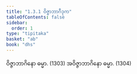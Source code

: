 ```yaml
---
title: "1.3.1 ဝိဇ္ဇာဘာဂီဒုက"
tableOfContents: false
sidebar:
  order: 1
type: "tipitaka"
basket: "ab"
book: "dhs"
---
```



<DynamicBreadcrumb />

<Division number="123" book="dhs" e="ch" v="29" p="15">

<Paragraph number="282" book="dhs">
ဝိဇ္ဇာဘာဂိနော ဓမ္မာ. (<Emphasis>1303</Emphasis>)
</Paragraph>

<Paragraph number="283" book="dhs">
အဝိဇ္ဇာဘာဂိနော ဓမ္မာ. (<Emphasis>1304</Emphasis>)
</Paragraph>
</Division>